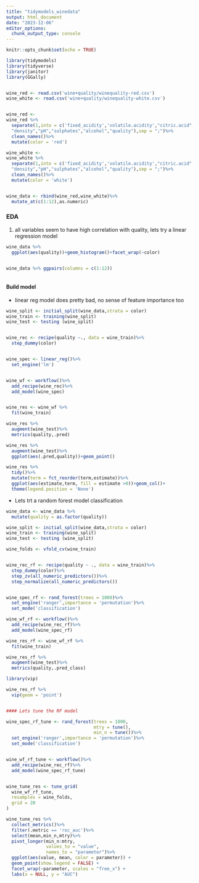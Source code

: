 ```yaml
---
title: "tidymodels_winedata"
output: html_document
date: "2023-12-06"
editor_options: 
  chunk_output_type: console
---
```


```r
knitr::opts_chunk$set(echo = TRUE)
```


```r
library(tidymodels)
library(tidyverse)
library(janitor)
library(GGally)


wine_red <- read.csv('wine+quality/winequality-red.csv')
wine_white <- read.csv('wine+quality/winequality-white.csv')


wine_red <-
wine_red %>% 
  separate(1,into = c('fixed_acidity','volatile.acidity',"citric.acid","residual.sugar","chlorides","free.sulfur.dioxide","total.sulfur.dioxide",
  "density","pH","sulphates","alcohol","quality"),sep = ";")%>%
  clean_names()%>%
  mutate(color = 'red')

wine_white <-
wine_white %>% 
  separate(1,into = c('fixed_acidity','volatile.acidity',"citric.acid","residual.sugar","chlorides","free.sulfur.dioxide","total.sulfur.dioxide",
  "density","pH","sulphates","alcohol","quality"),sep = ";")%>%
  clean_names()%>%
  mutate(color = 'white')


wine_data <- rbind(wine_red,wine_white)%>%
  mutate_at(c(1:12),as.numeric)


```

### EDA 
1. all variables seem to have high correlation with quality, lets try a linear regression model


```r
wine_data %>% 
  ggplot(aes(quality))+geom_histogram()+facet_wrap(~color)


wine_data %>% ggpairs(columns = c(1:12))



```

#### Build model
- linear reg model does pretty bad, no sense of feature importance too

```r
wine_split <- initial_split(wine_data,strata = color)
wine_train <- training(wine_split)
wine_test <- testing (wine_split)


wine_rec <- recipe(quality ~., data = wine_train)%>%
  step_dummy(color)


wine_spec <- linear_reg()%>%
  set_engine('lm')


wine_wf <- workflow()%>%
  add_recipe(wine_rec)%>%
  add_model(wine_spec)


wine_res <- wine_wf %>% 
  fit(wine_train)

wine_res %>%
  augment(wine_test)%>%
  metrics(quality,.pred)

wine_res %>%
  augment(wine_test)%>%
  ggplot(aes(.pred,quality))+geom_point()

wine_res %>%
  tidy()%>%
  mutate(term = fct_reorder(term,estimate))%>%
  ggplot(aes(estimate,term, fill = estimate >0))+geom_col()+
  theme(legend.position = 'None')

```

- Lets trt a random forest model classification


```r

wine_data <- wine_data %>% 
  mutate(quality = as.factor(quality))

wine_split <- initial_split(wine_data,strata = color)
wine_train <- training(wine_split)
wine_test <- testing (wine_split)

wine_folds <- vfold_cv(wine_train)


wine_rec_rf <- recipe(quality ~ ., data = wine_train)%>%
  step_dummy(color)%>%
  step_zv(all_numeric_predictors())%>%
  step_normalize(all_numeric_predictors())


wine_spec_rf <- rand_forest(trees = 1000)%>%
  set_engine('ranger',importance = 'permutation')%>%
  set_mode('classification')

wine_wf_rf <- workflow()%>%
  add_recipe(wine_rec_rf)%>%
  add_model(wine_spec_rf)

wine_res_rf <- wine_wf_rf %>% 
  fit(wine_train)

wine_res_rf %>% 
  augment(wine_test)%>%
  metrics(quality,.pred_class)

library(vip)

wine_res_rf %>% 
  vip(geom = 'point')


#### Lets tune the RF model

wine_spec_rf_tune <- rand_forest(trees = 1000,
                                 mtry = tune(),
                                 min_n = tune())%>%
  set_engine('ranger',importance = 'permutation')%>%
  set_mode('classification')


wine_wf_rf_tune <- workflow()%>%
  add_recipe(wine_rec_rf)%>%
  add_model(wine_spec_rf_tune)


wine_tune_res <- tune_grid(
  wine_wf_rf_tune,
  resamples = wine_folds,
  grid = 20
)

wine_tune_res %>% 
  collect_metrics()%>%
  filter(.metric == 'roc_auc')%>%
  select(mean,min_n,mtry)%>%
  pivot_longer(min_n:mtry,
               values_to = "value",
               names_to = "parameter")%>%
  ggplot(aes(value, mean, color = parameter)) +
  geom_point(show.legend = FALSE) +
  facet_wrap(~parameter, scales = "free_x") +
  labs(x = NULL, y = "AUC")

```



